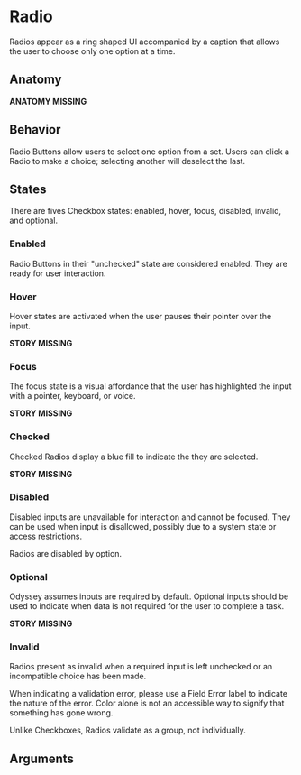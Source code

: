 
# Radio

Radios appear as a ring shaped UI accompanied by a caption that allows the user to choose only one option at a time.

## Anatomy

**ANATOMY MISSING**

## Behavior

Radio Buttons allow users to select one option from a set. Users can click a Radio to make a choice; selecting another will deselect the last.

<Story id="components-radio--default" />

## States

There are fives Checkbox states: enabled, hover, focus, disabled, invalid, and optional.

### Enabled

Radio Buttons in their "unchecked" state are considered enabled. They are ready for user interaction.

<Story id="components-radio--default" />

### Hover

Hover states are activated when the user pauses their pointer over the input.

**STORY MISSING**

### Focus

The focus state is a visual affordance that the user has highlighted the input with a pointer, keyboard, or voice.

**STORY MISSING**

### Checked

Checked Radios display a blue fill to indicate the they are selected.

**STORY MISSING**

### Disabled

Disabled inputs are unavailable for interaction and cannot be focused. They can be used when input is disallowed, possibly due to a system state or access restrictions.

Radios are disabled by option.

<Story id="components-radio--disabled" />

### Optional

Odyssey assumes inputs are required by default. Optional inputs should be used to indicate when data is not required for the user to complete a task.

**STORY MISSING**

### Invalid

Radios present as invalid when a required input is left unchecked or an incompatible choice has been made.

When indicating a validation error, please use a Field Error label to indicate the nature of the error. Color alone is not an accessible way to signify that something has gone wrong.

Unlike Checkboxes, Radios validate as a group, not individually.

<Story id="components-radio--invalid" />

## Arguments

<ArgsTable />
